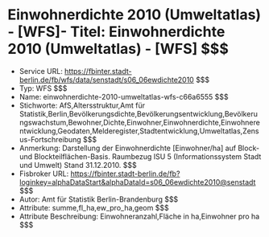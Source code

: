# Einwohnerdichte 2010 (Umweltatlas) - [WFS]- Titel: Einwohnerdichte 2010 (Umweltatlas) - [WFS] $$$
- Service URL: https://fbinter.stadt-berlin.de/fb/wfs/data/senstadt/s06_06ewdichte2010 $$$
- Typ: WFS $$$
- Name: einwohnerdichte-2010-umweltatlas-wfs-c66a6555 $$$
- Stichworte: AfS,Altersstruktur,Amt für Statistik,Berlin,Bevölkerungsdichte,Bevölkerungsentwicklung,Bevölkerungswachstum,Bewohner,Dichte,Einwohner,Einwohnerdichte,Einwohnerentwicklung,Geodaten,Melderegister,Stadtentwicklung,Umweltatlas,Zensus-Fortschreibung $$$
- Anmerkung: Darstellung der Einwohnerdichte [Einwohner/ha] auf Block- und Blockteilflächen-Basis. Raumbezug ISU 5 (Informationssystem Stadt und Umwelt) Stand 31.12.2010. $$$
- Fisbroker URL: https://fbinter.stadt-berlin.de/fb?loginkey=alphaDataStart&alphaDataId=s06_06ewdichte2010@senstadt $$$
- Autor: Amt für Statistik Berlin-Brandenburg $$$
- Attribute: summe,fl_ha,ew_pro_ha,geom $$$
- Attribute Beschreibung: Einwohneranzahl,Fläche in ha,Einwohner pro ha $$$
